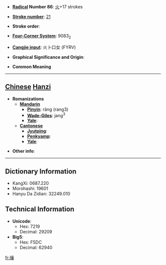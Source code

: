 * '''[[Wiktionary:Chinese radical index| Radical]] Number 86''': [[Wiktionary:Chinese radical index 火|火]]+17 strokes

* '''[[Wiktionary:Chinese total strokes index|Stroke number]]''': [[Wiktionary:Chinese total strokes index 21|21]]

* '''Stroke order''': 

* '''[[Wiktionary:Chinese four corner index|Four-Corner System]]''': 9083<sub>2</sub>

* '''[[Wiktionary:Chinese Cangjie index|Cangjie input]]''': 火卜口女 (FYRV)

* '''Graphical Significance and Origin''': 

* '''Common Meaning'''

----

== [[Chinese]] [[Hanzi]] ==

* '''Romanizations'''
** '''[[Mandarin]]'''
*** '''[[Pinyin]]''': rǎng (rang3)
*** '''[[Wade-Giles]]''': jang<sup>3</sup>
*** '''[[Yale]]''': 
** '''[[Cantonese]]'''
*** '''[[Jyutping]]''':
*** '''[[Penkyamp]]''': 
*** '''[[Yale]]''': 

* '''Other info''': 

----

== Dictionary Information ==

* KangXi: 0687.220
* Morohashi: 19601
* Hanyu Da Zidian: 32249.010

== Technical Information ==

* '''Unicode''':
** Hex: 7219
** Decimal: 29209
* '''Big5''':
** Hex: F5DC
** Decimal: 62940

[[fr:爙]]
